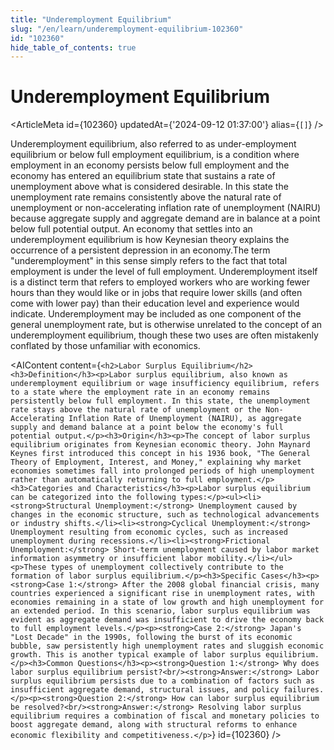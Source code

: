 ```yaml
---
title: "Underemployment Equilibrium"
slug: "/en/learn/underemployment-equilibrium-102360"
id: "102360"
hide_table_of_contents: true
---
```



# Underemployment Equilibrium

<ArticleMeta id={102360} updatedAt={'2024-09-12 01:37:00'} alias={`[]`} />
<div className='border-solid border-b border-t-0 my-4 border-[var(--ifm-color-gray-300)]' />

Underemployment equilibrium, also referred to as under-employment equilibrium or below full employment equilibrium, is a condition where employment in an economy persists below full employment and the economy has entered an equilibrium state that sustains a rate of unemployment above what is considered desirable. In this state the unemployment rate remains consistently above the natural rate of unemployment or non-accelerating inflation rate of unemployment (NAIRU) because aggregate supply and aggregate demand are in balance at a point below full potential output. An economy that settles into an underemployment equilibrium is how Keynesian theory explains the occurrence of a persistent depression in an economy.The term "underemployment" in this sense simply refers to the fact that total employment is under the level of full employment. Underemployment itself is a distinct term that refers to employed workers who are working fewer hours than they would like or in jobs that require lower skills (and often come with lower pay) than their education level and experience would indicate. Underemployment may be included as one component of the general unemployment rate, but is otherwise unrelated to the concept of an underemployment equilibrium, though these two uses are often mistakenly conflated by those unfamiliar with economics.

<AIContent content={`<h2>Labor Surplus Equilibrium</h2><h3>Definition</h3><p>Labor surplus equilibrium, also known as underemployment equilibrium or wage insufficiency equilibrium, refers to a state where the employment rate in an economy remains persistently below full employment. In this state, the unemployment rate stays above the natural rate of unemployment or the Non-Accelerating Inflation Rate of Unemployment (NAIRU), as aggregate supply and demand balance at a point below the economy's full potential output.</p><h3>Origin</h3><p>The concept of labor surplus equilibrium originates from Keynesian economic theory. John Maynard Keynes first introduced this concept in his 1936 book, "The General Theory of Employment, Interest, and Money," explaining why market economies sometimes fall into prolonged periods of high unemployment rather than automatically returning to full employment.</p><h3>Categories and Characteristics</h3><p>Labor surplus equilibrium can be categorized into the following types:</p><ul><li><strong>Structural Unemployment:</strong> Unemployment caused by changes in the economic structure, such as technological advancements or industry shifts.</li><li><strong>Cyclical Unemployment:</strong> Unemployment resulting from economic cycles, such as increased unemployment during recessions.</li><li><strong>Frictional Unemployment:</strong> Short-term unemployment caused by labor market information asymmetry or insufficient labor mobility.</li></ul><p>These types of unemployment collectively contribute to the formation of labor surplus equilibrium.</p><h3>Specific Cases</h3><p><strong>Case 1:</strong> After the 2008 global financial crisis, many countries experienced a significant rise in unemployment rates, with economies remaining in a state of low growth and high unemployment for an extended period. In this scenario, labor surplus equilibrium was evident as aggregate demand was insufficient to drive the economy back to full employment levels.</p><p><strong>Case 2:</strong> Japan's "Lost Decade" in the 1990s, following the burst of its economic bubble, saw persistently high unemployment rates and sluggish economic growth. This is another typical example of labor surplus equilibrium.</p><h3>Common Questions</h3><p><strong>Question 1:</strong> Why does labor surplus equilibrium persist?<br/><strong>Answer:</strong> Labor surplus equilibrium persists due to a combination of factors such as insufficient aggregate demand, structural issues, and policy failures.</p><p><strong>Question 2:</strong> How can labor surplus equilibrium be resolved?<br/><strong>Answer:</strong> Resolving labor surplus equilibrium requires a combination of fiscal and monetary policies to boost aggregate demand, along with structural reforms to enhance economic flexibility and competitiveness.</p>`} id={102360} />
